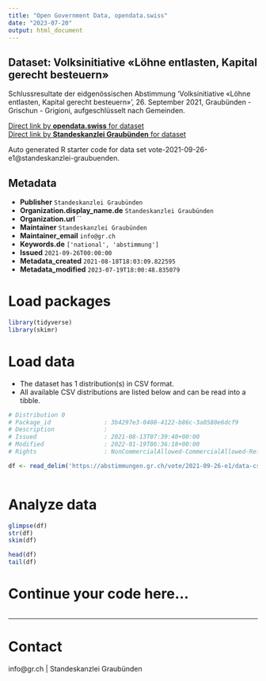 ```yaml
---
title: "Open Government Data, opendata.swiss"
date: "2023-07-20"
output: html_document
---
```


## Dataset: Volksinitiative «Löhne entlasten, Kapital gerecht besteuern»

Schlussresultate der eidgenössischen Abstimmung 'Volksinitiative «Löhne entlasten, Kapital gerecht besteuern»', 26. September 2021, Graubünden - Grischun - Grigioni, aufgeschlüsselt nach Gemeinden.

[Direct link by **opendata.swiss** for dataset](https://opendata.swiss/de/dataset/volksinitiative-lohne-entlasten-kapital-gerecht-besteuern)<br>
[Direct link by **Standeskanzlei Graubünden** for dataset](https://abstimmungen.gr.ch/vote/2021-09-26-e1/data)

Auto generated R starter code for data set vote-2021-09-26-e1@standeskanzlei-graubuenden.

## Metadata

- **Publisher** `Standeskanzlei Graubünden`
- **Organization.display_name.de** `Standeskanzlei Graubünden`
- **Organization.url** ``
- **Maintainer** `Standeskanzlei Graubünden`
- **Maintainer_email** `info@gr.ch`
- **Keywords.de** `['national', 'abstimmung']`
- **Issued** `2021-09-26T00:00:00`
- **Metadata_created** `2021-08-18T18:03:09.822595`
- **Metadata_modified** `2023-07-19T18:00:48.835079`


# Load packages

```r

library(tidyverse)
library(skimr)

```

# Load data

-   The dataset has 1 distribution(s) in CSV format.
-   All available CSV distributions are listed below and can be read into a tibble.

```r

# Distribution 0
# Package_id               : 3b4297e3-0408-4122-b86c-3a0580e6dcf9
# Description              : 
# Issued                   : 2021-08-13T07:39:40+00:00
# Modified                 : 2022-01-19T06:36:18+00:00
# Rights                   : NonCommercialAllowed-CommercialAllowed-ReferenceRequired

df <- read_delim('https://abstimmungen.gr.ch/vote/2021-09-26-e1/data-csv')



```

# Analyze data

```r

glimpse(df)
str(df)
skim(df)

head(df)
tail(df)

```

# Continue your code here...

```r

```

------------------------------------------------------------------------

# Contact

info@gr.ch | Standeskanzlei Graubünden
